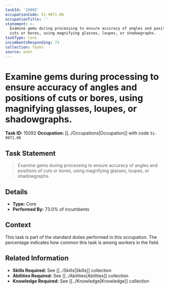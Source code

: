```yaml
---
taskId: '15092'
occupationCode: 51-9071.06
occupationTitle: ''
statement: >-
  Examine gems during processing to ensure accuracy of angles and positions of
  cuts or bores, using magnifying glasses, loupes, or shadowgraphs.
taskType: Core
incumbentsResponding: 73
collection: Tasks
source: onet
---
```

# Examine gems during processing to ensure accuracy of angles and positions of cuts or bores, using magnifying glasses, loupes, or shadowgraphs.

**Task ID:** 15092
**Occupation:** [[../Occupations|Occupation]] with code `51-9071.06`

## Task Statement

> Examine gems during processing to ensure accuracy of angles and positions of cuts or bores, using magnifying glasses, loupes, or shadowgraphs.

## Details

- **Type:** Core
- **Performed By:** 73.0% of incumbents

## Context

This task is part of the standard duties performed in this occupation. The percentage indicates how common this task is among workers in the field.

## Related Information

- **Skills Required:** See [[../Skills|Skills]] collection
- **Abilities Required:** See [[../Abilities|Abilities]] collection
- **Knowledge Required:** See [[../Knowledge|Knowledge]] collection

